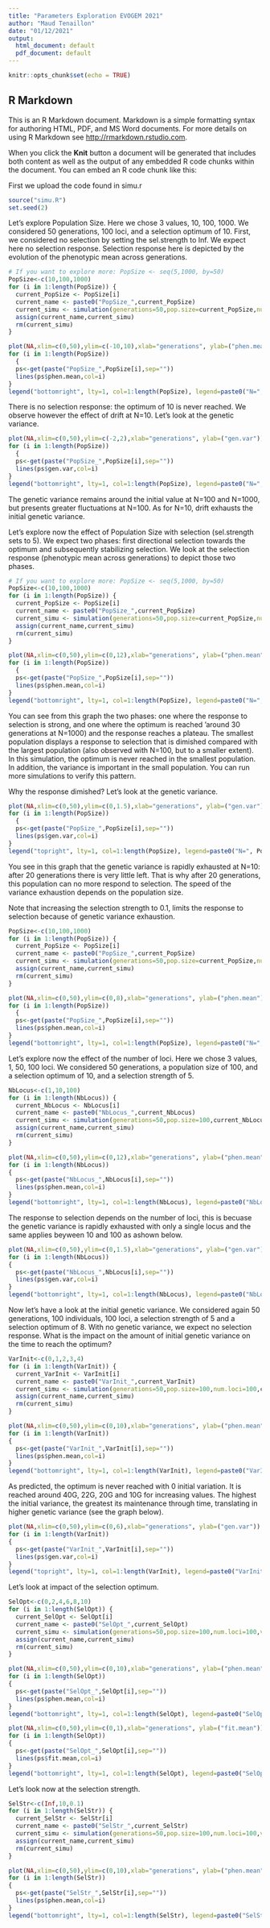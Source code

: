 ```yaml
---
title: "Parameters Exploration EVOGEM 2021"
author: "Maud Tenaillon"
date: "01/12/2021"
output:
  html_document: default
  pdf_document: default
---
```


```r
knitr::opts_chunk$set(echo = TRUE)
```

## R Markdown

This is an R Markdown document. Markdown is a simple formatting syntax for authoring HTML, PDF, and MS Word documents. For more details on using R Markdown see <http://rmarkdown.rstudio.com>.

When you click the **Knit** button a document will be generated that includes both content as well as the output of any embedded R code chunks within the document. You can embed an R code chunk like this:
  
First we upload the code found in simu.r 

```r
source("simu.R")
set.seed(2)
```

Let's explore Population Size. Here we chose 3 values, 10, 100, 1000. We considered 50 generations, 100 loci, and a selection optimum of 10. First, we considered no selection by setting the sel.strength to Inf. We expect here no selection response. Selection response here is depicted by the evolution of the phenotypic mean across generations. 


```r
# If you want to explore more: PopSize <- seq(5,1000, by=50)
PopSize<-c(10,100,1000)
for (i in 1:length(PopSize)) {
  current_PopSize <- PopSize[i]
  current_name <- paste0("PopSize_",current_PopSize)
  current_simu <- simulation(generations=50,pop.size=current_PopSize,num.loci=100,var.init=1,var.env=1,sel.strength=Inf,sel.optimum=10)
  assign(current_name,current_simu)
  rm(current_simu)
}

plot(NA,xlim=c(0,50),ylim=c(-10,10),xlab="generations", ylab=("phen.mean"))
for (i in 1:length(PopSize)) 
  {
  ps<-get(paste("PopSize_",PopSize[i],sep=""))
  lines(ps$phen.mean,col=i)
}
legend("bottomright", lty=1, col=1:length(PopSize), legend=paste0("N=", PopSize))
```

There is no selection response: the optimum of 10 is never reached. We observe however the effect of drift at N=10. Let's look at the genetic variance.

```r
plot(NA,xlim=c(0,50),ylim=c(-2,2),xlab="generations", ylab=("gen.var"))
for (i in 1:length(PopSize)) 
  {
  ps<-get(paste("PopSize_",PopSize[i],sep=""))
  lines(ps$gen.var,col=i)
}
legend("bottomright", lty=1, col=1:length(PopSize), legend=paste0("N=", PopSize))
```

The genetic variance remains around the initial value at N=100 and N=1000, but presents greater fluctuations at N=100. As for N=10, drift exhausts the initial genetic variance.

Let's explore now the effect of Population Size with selection (sel.strength sets to 5). We expect two phases: first directional selection towards the optimum and subsequently stabilizing selection. We look at the selection response (phenotypic mean across generations) to depict those two phases.


```r
# If you want to explore more: PopSize <- seq(5,1000, by=50)
PopSize<-c(10,100,1000)
for (i in 1:length(PopSize)) {
  current_PopSize <- PopSize[i]
  current_name <- paste0("PopSize_",current_PopSize)
  current_simu <- simulation(generations=50,pop.size=current_PopSize,num.loci=100,var.init=1,var.env=1,sel.strength=5,sel.optimum=10)
  assign(current_name,current_simu)
  rm(current_simu)
}

plot(NA,xlim=c(0,50),ylim=c(0,12),xlab="generations", ylab=("phen.mean"))
for (i in 1:length(PopSize)) 
  {
  ps<-get(paste("PopSize_",PopSize[i],sep=""))
  lines(ps$phen.mean,col=i)
}
legend("bottomright", lty=1, col=1:length(PopSize), legend=paste0("N=", PopSize))
```

You can see from this graph the two phases: one where the response to selection is strong, and one where the optimum is reached 'around 30 generations at N=1000) and the response reaches a plateau. The smallest population displays a response to selection that is dimished compared with the largest population (also observed with N=100, but to a smaller extent). In this simulation, the optimum is never reached in the smallest population. In addition, the variance is important in the small population. You can run more simulations to verify this pattern.

Why the response dimished? Let's look at the genetic variance.

```r
plot(NA,xlim=c(0,50),ylim=c(0,1.5),xlab="generations", ylab=("gen.var"))
for (i in 1:length(PopSize)) 
  {
  ps<-get(paste("PopSize_",PopSize[i],sep=""))
  lines(ps$gen.var,col=i)
}
legend("topright", lty=1, col=1:length(PopSize), legend=paste0("N=", PopSize))
```

You see in this graph that the genetic variance is rapidly exhausted at N=10: after 20 generations there is very little left. That is why after 20 generations, this population can no more respond to selection. The speed of the variance exhaustion depends on the population size. 

Note that increasing the selection strength to 0.1, limits the response to selection because of genetic variance exhaustion. 

```r
PopSize<-c(10,100,1000)
for (i in 1:length(PopSize)) {
  current_PopSize <- PopSize[i]
  current_name <- paste0("PopSize_",current_PopSize)
  current_simu <- simulation(generations=50,pop.size=current_PopSize,num.loci=100,var.init=1,var.env=1,sel.strength=0.1,sel.optimum=10)
  assign(current_name,current_simu)
  rm(current_simu)
}

plot(NA,xlim=c(0,50),ylim=c(0,8),xlab="generations", ylab=("phen.mean"))
for (i in 1:length(PopSize)) 
  {
  ps<-get(paste("PopSize_",PopSize[i],sep=""))
  lines(ps$phen.mean,col=i)
}
legend("bottomright", lty=1, col=1:length(PopSize), legend=paste0("N=", PopSize))
```


Let's explore now the effect of the number of loci. Here we chose 3 values, 1, 50, 100 loci. We considered 50 generations, a population size of 100, and a selection optimum of 10, and a selection strength of 5.

```r
NbLocus<-c(1,10,100)
for (i in 1:length(NbLocus)) {
  current_NbLocus <- NbLocus[i]
  current_name <- paste0("NbLocus_",current_NbLocus)
  current_simu <- simulation(generations=50,pop.size=100,current_NbLocus,var.init=1,var.env=1,sel.strength=5,sel.optimum=10)
  assign(current_name,current_simu)
  rm(current_simu)
}

plot(NA,xlim=c(0,50),ylim=c(0,12),xlab="generations", ylab=("phen.mean"))
for (i in 1:length(NbLocus)) 
{
  ps<-get(paste("NbLocus_",NbLocus[i],sep=""))
  lines(ps$phen.mean,col=i)
}
legend("bottomright", lty=1, col=1:length(NbLocus), legend=paste0("NbLocus=", NbLocus))
```


The response to selection depends on the number of loci, this is becuase the genetic variance is rapidly exhausted with only a single locus and the same applies beyween 10 and 100 as ashown below.

```r
plot(NA,xlim=c(0,50),ylim=c(0,1.5),xlab="generations", ylab=("gen.var"))
for (i in 1:length(NbLocus)) 
{
  ps<-get(paste("NbLocus_",NbLocus[i],sep=""))
  lines(ps$gen.var,col=i)
}
legend("bottomright", lty=1, col=1:length(NbLocus), legend=paste0("NbLocus=", NbLocus))
```

Now let's have a look at the initial genetic variance. We considered again 50 generations, 100 individuals, 100 loci, a selection strength of 5 and a selection optimum of 8. With no genetic variance, we expect no selection response. What is the impact on the amount of initial genetic variance on the time to reach the optimum?

```r

VarInit<-c(0,1,2,3,4)
for (i in 1:length(VarInit)) {
  current_VarInit <- VarInit[i]
  current_name <- paste0("VarInit_",current_VarInit)
  current_simu <- simulation(generations=50,pop.size=100,num.loci=100,current_VarInit,var.env=1,sel.strength=5,sel.optimum=8)
  assign(current_name,current_simu)
  rm(current_simu)
}

plot(NA,xlim=c(0,50),ylim=c(0,10),xlab="generations", ylab=("phen.mean"))
for (i in 1:length(VarInit)) 
{
  ps<-get(paste("VarInit_",VarInit[i],sep=""))
  lines(ps$phen.mean,col=i)
}
legend("bottomright", lty=1, col=1:length(VarInit), legend=paste0("VarInit=", VarInit))
```

As predicted, the optimum is never reached with 0 initial variation. It is reached around 40G, 22G, 20G and 10G for increasing values. The highest the initial variance, the greatest its maintenance through time, translating in higher genetic variance (see the graph below). 

```r
plot(NA,xlim=c(0,50),ylim=c(0,6),xlab="generations", ylab=("gen.var"))
for (i in 1:length(VarInit)) 
{
  ps<-get(paste("VarInit_",VarInit[i],sep=""))
  lines(ps$gen.var,col=i)
}
legend("topright", lty=1, col=1:length(VarInit), legend=paste0("VarInit=", VarInit))
```

Let's look at impact of the selection optimum.

```r

SelOpt<-c(0,2,4,6,8,10)
for (i in 1:length(SelOpt)) {
  current_SelOpt <- SelOpt[i]
  current_name <- paste0("SelOpt_",current_SelOpt)
  current_simu <- simulation(generations=50,pop.size=100,num.loci=100,var.init=1,var.env=1,sel.strength=5,current_SelOpt)
  assign(current_name,current_simu)
  rm(current_simu)
}

plot(NA,xlim=c(0,50),ylim=c(0,10),xlab="generations", ylab=("phen.mean"))
for (i in 1:length(SelOpt)) 
{
  ps<-get(paste("SelOpt_",SelOpt[i],sep=""))
  lines(ps$phen.mean,col=i)
}
legend("bottomright", lty=1, col=1:length(SelOpt), legend=paste0("SelOpt=", SelOpt))
```



```r
plot(NA,xlim=c(0,50),ylim=c(0,1),xlab="generations", ylab=("fit.mean"))
for (i in 1:length(SelOpt)) 
{
  ps<-get(paste("SelOpt_",SelOpt[i],sep=""))
  lines(ps$fit.mean,col=i)
}
legend("bottomright", lty=1, col=1:length(SelOpt), legend=paste0("SelOpt=", SelOpt))
```

Let's look now at the selection strength.

```r

SelStr<-c(Inf,10,0.1)
for (i in 1:length(SelStr)) {
  current_SelStr <- SelStr[i]
  current_name <- paste0("SelStr_",current_SelStr)
  current_simu <- simulation(generations=50,pop.size=100,num.loci=100,var.init=1,var.env=1,current_SelStr,sel.optimum=10)
  assign(current_name,current_simu)
  rm(current_simu)
}

plot(NA,xlim=c(0,50),ylim=c(0,10),xlab="generations", ylab=("phen.mean"))
for (i in 1:length(SelStr)) 
{
  ps<-get(paste("SelStr_",SelStr[i],sep=""))
  lines(ps$phen.mean,col=i)
}
legend("bottomright", lty=1, col=1:length(SelStr), legend=paste0("SelStr=", SelStr))
```




























